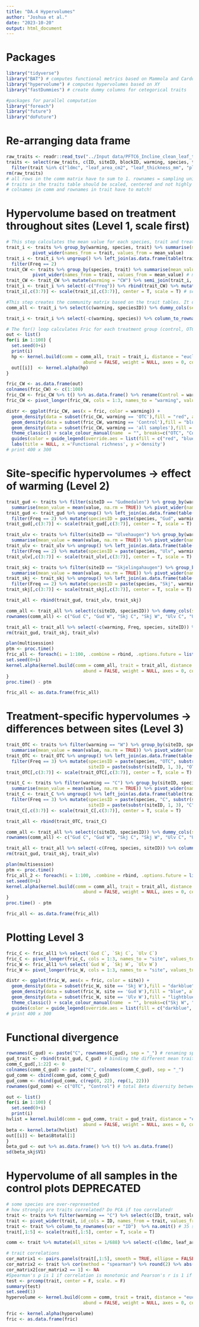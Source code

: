 ```yaml
---
title: "DA.4 Hypervolumes"
author: "Joshua et al."
date: "2023-10-20"
output: html_document
---
```

# Packages
```r
library("tidyverse")
library("BAT") # computes functional metrics based on Mammola and Cardoso (2020)
library("hypervolume") # computes hypervolumes based on XY
library("fastDummies") # create dummy columns for cetegorical traits

#packages for parallel computation
library("foreach")
library("future")
library("doFuture")
```

# Re-arranging data frame
```r
raw_traits <- readr::read_tsv("../Input data/PFTC6_Incline_clean_leaf_traits_2022.txt", guess_max = Inf)
traits <- select(raw_traits, c(ID, siteID, blockID, warming, species, trait, value)) %>% na.omit() %>%
  filter(trait %in% c("ldmc", "leaf_area_cm2", "leaf_thickness_mm", "plant_height_cm", "sla_cm2_g"))# one sample removed: DLL3549
rm(raw_traits)
# all rows in the comm matrix have to sum to 1. rownames = sampling units, colnames = species
# traits in the traits table should be scaled, centered and not highly correlated. rownames = species, colnames = traits.
# colnames in comm and rownames in trait have to match!
```

# Hypervolume based on treatment throughout sites (Level 1, scale first)
```r
# This step calculates the mean value for each species, trait and treatment. It also removes 10 species that only occur in C or W.
trait_i <- traits %>% group_by(warming, species, trait) %>% summarise(mean_value = mean(value, na.rm = TRUE)) %>%
          pivot_wider(names_from = trait, values_from = mean_value)
trait_i <- trait_i %>% ungroup() %>% left_join(as.data.frame(table(trait_i$species)), by = c("species" = "Var1")) %>%
  filter(Freq == 2)
trait_CW <- traits %>% group_by(species, trait) %>% summarise(mean_value = mean(value, na.rm = TRUE)) %>%
          pivot_wider(names_from = trait, values_from = mean_value) # mean value per species irrespective of treatment
trait_CW <- trait_CW %>% mutate(warming = "CW") %>% semi_join(trait_i, by = "species") %>% ungroup()
trait_i <- trait_i %>% select(-c("Freq")) %>% rbind(trait_CW) %>% mutate(speciesID = paste(species, warming, sep = " "))
trait_i[,c(3:7)] <- scale(trait_i[,c(3:7)], center = T, scale = T) # scaling all mean values together

#This step creates the community matrix based on the trait tables. It does not matter for functional richness (Fric) computation if each species has abundance of 1 or 1/35 or 1/38 etc.
comm_all <- trait_i %>% select(c(warming, speciesID)) %>% dummy_cols(select_columns = "warming", remove_selected_columns = T) %>% column_to_rownames(var = "speciesID") %>% t()

trait_i <- trait_i %>% select(-c(warming, species)) %>% column_to_rownames(var = "speciesID")

# The for() loop calculates Fric for each treatment group (control, OTC, both) 100 times
out <- list()
for(i in 1:100) {
  set.seed(0+i)
  print(i)
  hp <- kernel.build(comm = comm_all, trait = trait_i, distance = "euclidean", method.hv = "gaussian",
                             abund = FALSE, weight = NULL, axes = 0, convert = 0)
  out[[i]]  <- kernel.alpha(hp)
}

fric_CW <- as.data.frame(out)
colnames(fric_CW) <- c(1:100)
fric_CW <- fric_CW %>% t() %>% as.data.frame() %>% rename(Control = warming_C, OTC = warming_W, `all samples` = warming_CW)
fric_CW <- pivot_longer(fric_CW, cols = 1:3, names_to = "warming", values_to = "fric")

distr <- ggplot(fric_CW, aes(x = fric, color = warming)) + 
  geom_density(data = subset(fric_CW, warming == 'OTC'),fill = "red", alpha = 0.2) +
  geom_density(data = subset(fric_CW, warming == 'Control'),fill = "blue", alpha = 0.2) +
  geom_density(data = subset(fric_CW, warming == 'all samples'),fill = "green", alpha = 0.2) +
  theme_classic() + scale_colour_manual(name  = "", breaks=c("OTC", "Control", "all samples"), labels = c("OTC", "Control", "all samples"), values=c("red", "blue", "green")) +
  guides(color = guide_legend(override.aes = list(fill = c("red", "blue", "green")))) + theme(legend.position = c(0.6, 0.9)) +
  labs(title = NULL, x ='Functional richness', y ='density')
# print 400 x 300
```

# Site-specific hypervolumes -> effect of warming (Level 2)
```r
trait_gud <- traits %>% filter(siteID == "Gudmedalen") %>% group_by(warming, species, trait) %>%
  summarise(mean_value = mean(value, na.rm = TRUE)) %>% pivot_wider(names_from = trait, values_from = mean_value)
trait_gud <- trait_gud %>% ungroup() %>% left_join(as.data.frame(table(trait_gud$species)), by = c("species" = "Var1")) %>%
  filter(Freq == 2) %>% mutate(speciesID = paste(species, "Gud", warming, sep = " "), siteID = paste("Gud", warming, sep = " "))
trait_gud[,c(3:7)] <- scale(trait_gud[,c(3:7)], center = T, scale = T)

trait_ulv <- traits %>% filter(siteID == "Ulvehaugen") %>% group_by(warming, species, trait) %>%
  summarise(mean_value = mean(value, na.rm = TRUE)) %>% pivot_wider(names_from = trait, values_from = mean_value)
trait_ulv <- trait_ulv %>% ungroup() %>% left_join(as.data.frame(table(trait_ulv$species)), by = c("species" = "Var1")) %>%
  filter(Freq == 2) %>% mutate(speciesID = paste(species, "Ulv", warming, sep = " "), siteID = paste("Ulv", warming, sep = " "))
trait_ulv[,c(3:7)] <- scale(trait_ulv[,c(3:7)], center = T, scale = T)

trait_skj <- traits %>% filter(siteID == "Skjelingahaugen") %>% group_by(warming, species, trait) %>%
  summarise(mean_value = mean(value, na.rm = TRUE)) %>% pivot_wider(names_from = trait, values_from = mean_value)
trait_skj <- trait_skj %>% ungroup() %>% left_join(as.data.frame(table(trait_skj$species)), by = c("species" = "Var1")) %>%
  filter(Freq == 2) %>% mutate(speciesID = paste(species, "Skj", warming, sep = " "), siteID = paste("Skj", warming, sep = " "))
trait_skj[,c(3:7)] <- scale(trait_skj[,c(3:7)], center = T, scale = T)

trait_all <- rbind(trait_gud, trait_ulv, trait_skj)

comm_all <- trait_all %>% select(c(siteID, speciesID)) %>% dummy_cols(select_columns = "siteID", remove_selected_columns = T) %>% column_to_rownames(var = "speciesID") %>% t()
rownames(comm_all) <- c("Gud C", "Gud W", "Skj C", "Skj W", "Ulv C", "Ulv W")

trait_all <- trait_all %>% select(-c(warming, Freq, species, siteID)) %>% column_to_rownames(var = "speciesID")
rm(trait_gud, trait_skj, trait_ulv)

plan(multisession)
ptm <- proc.time()
fric_all <- foreach(i = 1:100, .combine = rbind, .options.future = list(seed = TRUE)) %dofuture% {
set.seed(0+i)
kernel.alpha(kernel.build(comm = comm_all, trait = trait_all, distance = "euclidean", method.hv = "gaussian",
                             abund = FALSE, weight = NULL, axes = 0, convert = 0))
}
proc.time() - ptm

fric_all <- as.data.frame(fric_all)
```

# Treatment-specific hypervolumes -> differences between sites (Level 3)
```r
trait_OTC <- traits %>% filter(warming == "W") %>% group_by(siteID, species, trait) %>%
  summarise(mean_value = mean(value, na.rm = TRUE)) %>% pivot_wider(names_from = trait, values_from = mean_value)
trait_OTC <- trait_OTC %>% ungroup() %>% left_join(as.data.frame(table(trait_OTC$species)), by = c("species" = "Var1")) %>%
  filter(Freq == 3) %>% mutate(speciesID = paste(species, "OTC", substr(siteID, 1, 3), sep = " "),
                               siteID = paste(substr(siteID, 1, 3), "OTC", sep = " "))
trait_OTC[,c(3:7)] <- scale(trait_OTC[,c(3:7)], center = T, scale = T)

trait_C <- traits %>% filter(warming == "C") %>% group_by(siteID, species, trait) %>%
  summarise(mean_value = mean(value, na.rm = TRUE)) %>% pivot_wider(names_from = trait, values_from = mean_value)
trait_C <- trait_C %>% ungroup() %>% left_join(as.data.frame(table(trait_C$species)), by = c("species" = "Var1")) %>%
  filter(Freq == 3) %>% mutate(speciesID = paste(species, "C", substr(siteID, 1, 3), sep = " "),
                               siteID = paste(substr(siteID, 1, 3), "C", sep = " "))
trait_C[,c(3:7)] <- scale(trait_C[,c(3:7)], center = T, scale = T)

trait_all <- rbind(trait_OTC, trait_C)

comm_all <- trait_all %>% select(c(siteID, speciesID)) %>% dummy_cols(select_columns = "siteID", remove_selected_columns = T) %>% column_to_rownames(var = "speciesID") %>% t()
rownames(comm_all) <- c("Gud C", "Gud W", "Skj C", "Skj W", "Ulv C", "Ulv W")

trait_all <- trait_all %>% select(-c(Freq, species, siteID)) %>% column_to_rownames(var = "speciesID")
rm(trait_gud, trait_skj, trait_ulv)

plan(multisession)
ptm <- proc.time()
fric_all_2 <- foreach(i = 1:100, .combine = rbind, .options.future = list(seed = TRUE)) %dofuture% {
set.seed(0+i)
kernel.alpha(kernel.build(comm = comm_all, trait = trait_all, distance = "euclidean", method.hv = "gaussian",
                             abund = FALSE, weight = NULL, axes = 0, convert = 0))
}
proc.time() - ptm

fric_all <- as.data.frame(fric_all)
```

# Plotting Level 3
```r
fric_C <- fric_all1 %>% select(`Gud C`, `Skj C`, `Ulv C`)
fric_C <- pivot_longer(fric_C, cols = 1:3, names_to = "site", values_to = "fric")
fric_W <- fric_all1 %>% select(`Gud W`, `Skj W`, `Ulv W`)
fric_W <- pivot_longer(fric_W, cols = 1:3, names_to = "site", values_to = "fric")

distr <- ggplot(fric_W, aes(x = fric, color = site)) + 
  geom_density(data = subset(fric_W, site == 'Skj W'),fill = "darkblue", alpha = 0.2) +
  geom_density(data = subset(fric_W, site == 'Gud W'),fill = "blue", alpha = 0.2) +
  geom_density(data = subset(fric_W, site == 'Ulv W'),fill = "lightblue", alpha = 0.2) +
  theme_classic() + scale_colour_manual(name  = "", breaks=c("Skj W", "Gud W", "Ulv W"), labels = c("Skjelingahaugen", "Gudmedalen", "Ulvehaugen"), values=c("darkblue", "blue", "lightblue")) +
  guides(color = guide_legend(override.aes = list(fill = c("darkblue", "blue", "lightblue")))) + theme(legend.position = c(0.8, 0.9)) + labs(title = NULL, x ='Functional richness (OTC)', y ='density')
# print 400 x 300

```

# Functional divergence
```r
rownames(C_gud) <- paste("C", rownames(C_gud), sep = "_") # renaming species to indicate they are from control plots
gud_trait <- rbind(trait_gud, C_gud) # binding the different mean traits together
comm_C_gud[,1:22] <- 0
colnames(comm_C_gud) <- paste("C", colnames(comm_C_gud), sep = "_")
gud_comm <- cbind(comm_gud, comm_C_gud)
gud_comm <- rbind(gud_comm, c(rep(0, 22), rep(1, 22)))
rownames(gud_comm) <- c("OTC", "Control") # total Beta diversity between gud OTC and control is 0.238

out <- list()
for(i in 1:100) {
  set.seed(0+i)
  print(i)
hvlist = kernel.build(comm = gud_comm, trait = gud_trait, distance = "euclidean", method.hv = "gaussian",
                             abund = FALSE, weight = NULL, axes = 0, convert = 0)
beta <- kernel.beta(hvlist)
out[[i]] <- beta$Btotal[1]
}
beta_gud <- out %>% as.data.frame() %>% t() %>% as.data.frame()
sd(beta_skj$V1)
```

# Hypervolume of all samples in the control plots **DEPRECATED**
```r
# some species are over-represented
# how strongly are traits correlated? Do PCA if too correlated!
trait <- traits %>% filter(warming == "C") %>% select(c(ID, trait, value))
trait <- pivot_wider(trait, id_cols = ID, names_from = trait, values_from = value)
trait <- trait %>% column_to_rownames(var = "ID")  %>% na.omit() # 35 samples with incomplete trait data removed
trait[,1:5] <- scale(trait[,1:5], center = T, scale = T)

comm <- trait %>% mutate(all_sites = 1/688) %>% select(-c(ldmc, leaf_area_cm2, leaf_thickness_mm, plant_height_cm, sla_cm2_g)) %>% t()

# trait correlations
cor_matrix1 <- pairs.panels(trait[,1:5], smooth = TRUE, ellipse = FALSE, method = "spearman", hist.col = 5, stars = TRUE)
cor_matrix2 <- trait %>% cor(method = "spearman") %>% round(2) %>% abs() # same as pairs.panel
cor_matrix2[cor_matrix2 == 1] <- NA
#Spearman's ρ is 1 if correlation is monotonic and Pearson's r is 1 if correlation is monotonic and linear. If ρ > r,  correlation is monotonic but not linear.
test <- prcomp(trait, center = F, scale. = F)
summary(test)
set.seed(1)
hypervolume <- kernel.build(comm = comm, trait = trait, distance = "euclidean", method.hv = "gaussian",
                             abund = FALSE, weight = NULL, axes = 0, convert = 0)

fric <- kernel.alpha(hypervolume)
fric <- as.data.frame(fric)

```
